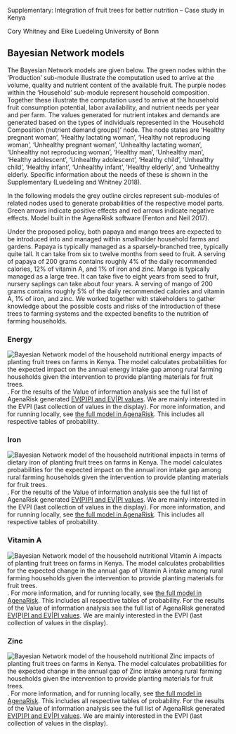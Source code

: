 Supplementary: Integration of fruit trees for better nutrition – Case study in Kenya

Cory Whitney and Eike Luedeling
University of Bonn

## Bayesian Network models 

The Bayesian Network models are given below. The green nodes within the ‘Production’ sub-module illustrate the computation used to arrive at the volume, quality and nutrient content of the available fruit. The purple nodes within the ‘Household’ sub-module represent household composition. Together these illustrate the computation used to arrive at the household fruit consumption potential, labor availability, and nutrient needs per year and per farm. The values generated for nutrient intakes and demands are generated based on the types of individuals represented in the ‘Household Composition (nutrient demand groups)’ node. The node states are ‘Healthy pregnant woman’, ‘Healthy lactating woman’, ‘Healthy not reproducing woman’, ‘Unhealthy pregnant woman’, ‘Unhealthy lactating woman’, ‘Unhealthy not reproducing woman’, ‘Healthy man’, ‘Unhealthy man’, ‘Healthy adolescent’, ‘Unhealthy adolescent’, ‘Healthy child’, ‘Unhealthy child’, ‘Healthy infant’, ‘Unhealthy infant’, ‘Healthy elderly’, and ‘Unhealthy elderly. Specific information about the needs of these is shown in the Supplementary (Luedeling and Whitney 2018). 

In the following models the grey outline circles represent sub-modules of related nodes used to generate probabilities of the respective model parts. Green arrows indicate positive effects and red arrows indicate negative effects. Model built in the AgenaRisk software (Fenton and Neil 2017).

Under the proposed policy, both papaya and mango trees are expected to be introduced into and managed within smallholder household farms and gardens. Papaya is typically managed as a sparsely-branched tree, typically quite tall. It can take from six to twelve months from seed to fruit. A serving of papaya of 200 grams contains roughly 4% of the daily recommended calories, 12% of vitamin A, and 1% of iron and zinc. Mango is typically managed as a large tree. It can take five to eight years from seed to fruit, nursery saplings can take about four years. A serving of mango of 200 grams contains roughly 5% of the daily recommended calories and vitamin A, 1% of iron, and zinc. We worked together with stakeholders to gather knowledge about the possible costs and risks of the introduction of these trees to farming systems and the expected benefits to the nutrition of farming households. 

### Energy

![Bayesian Network model of the household nutritional energy impacts of planting fruit trees on farms in Kenya. The model calculates probabilities for the expected impact on the annual energy intake gap among rural farming households given the intervention to provide planting materials for fruit trees.](Figures/AgenaRisk_Energy.png). For the results of the Value of information analysis see the full list of AgenaRisk generated [EV(P)PI and EV|PI values](./EVPI_Minimized/EVPI_Energy.html). We are mainly interested in the EVPI (last collection of values in the display). For more information, and for running locally, see [the full model in AgenaRisk](./Models/BN_Model_Energy_170613.cmp). This includes all respective tables of probability.

### Iron

![Bayesian Network model of the household nutritional impacts in terms of dietary iron of planting fruit trees on farms in Kenya. The model calculates probabilities for the expected impact on the annual iron intake gap among rural farming households given the intervention to provide planting materials for fruit trees.](Figures/AgenaRisk_Iron.png). For the results of the Value of information analysis see the full list of AgenaRisk generated [EV(P)PI and EV|PI values](./EVPI_Minimized/EVPI_Iron.html). We are mainly interested in the EVPI (last collection of values in the display). For more information, and for running locally, see [the full model in AgenaRisk](./Models/BN_Model_Iron_170613.cmp). This includes all respective tables of probability.

### Vitamin A

![Bayesian Network model of the household nutritional Vitamin A impacts of planting fruit trees on farms in Kenya. The model calculates probabilities for the expected change in the annual gap of Vitamin A intake  among rural farming households given the intervention to provide planting materials for fruit trees.](Figures/AgenaRisk_VitA.png). For more information, and for running locally, see [the full model in AgenaRisk](./Models/BN_Model_Vit_A_170613.cmp). This includes all respective tables of probability. For the results of the Value of information analysis see the full list of AgenaRisk generated [EV(P)PI and EV|PI values](./EVPI_Minimized/EVPI_Vit_A.html). We are mainly interested in the EVPI (last collection of values in the display). 

### Zinc

![Bayesian Network model of the household nutritional Zinc impacts of planting fruit trees on farms in Kenya. The model calculates probabilities for the expected change in the annual gap of Zinc intake  among rural farming households given the intervention to provide planting materials for fruit trees.](Figures/AgenaRisk_Zinc.png). For more information, and for running locally, see [the full model in AgenaRisk](./Models/BN_Model_Zinc_170415.cmp). This includes all respective tables of probability. For the results of the Value of information analysis see the full list of AgenaRisk generated [EV(P)PI and EV|PI values](./EVPI_Minimized/EVPI_Zinc.html). We are mainly interested in the EVPI (last collection of values in the display). 
